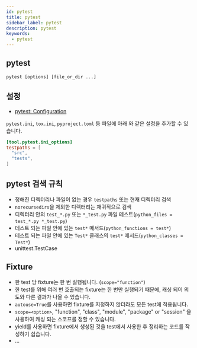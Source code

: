 ```yaml
---
id: pytest
title: pytest
sidebar_label: pytest
description: pytest
keywords:
  - pytest
---
```


## pytest

```shell
pytest [options] [file_or_dir ...]
```

## 설정

- [pytest: Configuration](https://docs.pytest.org/en/stable/reference/customize.html)

`pytest.ini`, `tox.ini`, `pyproject.toml` 등 파일에 아래 와 같은 설정을 추가할 수 있습니다.

```toml title="pyproject.toml"
[tool.pytest.ini_options]
testpaths = [
  "src",
  "tests",
]
```

## pytest 검색 규칙

- 정해진 디렉터리나 파일이 없는 경우 `testpaths` 또는 현재 디렉터리 검색
- `norecursedirs`을 제외한 디렉터리는 재귀적으로 검색
- 디렉터리 안의 `test_*.py` 또는 `*_test.py` 파일 테스트(`python_files = test_*.py *_test.py`)
- 테스트 되는 파일 안에 있는 `test*` 메서드(`python_functions = test*`)
- 테스트 되는 파일 안에 있는 `Test*` 클래스의 `test*` 메서드(`python_classes = Test*`)
- unittest.TestCase

## Fixture

- 한 test 당 fixture는 한 번 실행됩니다. (`scope="function"`)
- 한 test를 위해 여러 번 호출되는 fixture는 한 번만 실행되기 때문에, 캐싱 되어 의도와 다른 결과가 나올 수 있습니다.
- `autouse=True`를 사용하면 fixture를 지정하지 않더라도 모든 test에 적용됩니다.
- `scope=<option>`, "function", "class", "module", "package" or "session" 을 사용하여 캐싱 되는 스코프를 정할 수 있습니다.
- yield를 사용하면 fixture에서 생성된 것을 test에서 사용한 후 정리하는 코드를 작성하기 쉽습니다.
- ...

